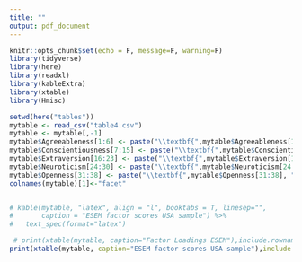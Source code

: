 ```yaml
---
title: ""
output: pdf_document
---
```


```r
knitr::opts_chunk$set(echo = F, message=F, warning=F)
library(tidyverse)
library(here)
library(readxl)
library(kableExtra)
library(xtable)
library(Hmisc)
```

```r
setwd(here("tables"))
mytable <- read_csv("table4.csv")
mytable <- mytable[,-1]
mytable$Agreeableness[1:6] <- paste("\\textbf{",mytable$Agreeableness[1:6], "}", sep="")
mytable$Conscientiousness[7:15] <- paste("\\textbf{",mytable$Conscientiousness[7:15], "}", sep="")
mytable$Extraversion[16:23] <- paste("\\textbf{",mytable$Extraversion[16:23], "}", sep="")
mytable$Neuroticism[24:30] <- paste("\\textbf{",mytable$Neuroticism[24:30], "}", sep="")
mytable$Openness[31:38] <- paste("\\textbf{",mytable$Openness[31:38], "}", sep="")
colnames(mytable)[1]<-"facet"


# kable(mytable, "latex", align = "l", booktabs = T, linesep="", 
#       caption = "ESEM factor scores USA sample") %>% 
#   text_spec(format="latex")

 # print(xtable(mytable, caption="Factor Loadings ESEM"),include.rownames=FALSE, size="\\fontsize{9.5pt}{9pt}\\selectfont", caption.placement = "top")
print(xtable(mytable, caption="ESEM factor scores USA sample"),include.rownames=FALSE, size="\\fontsize{9.5pt}{9pt}\\selectfont", caption.placement = "top",sanitize.text.function=Hmisc::latexTranslate)
```

